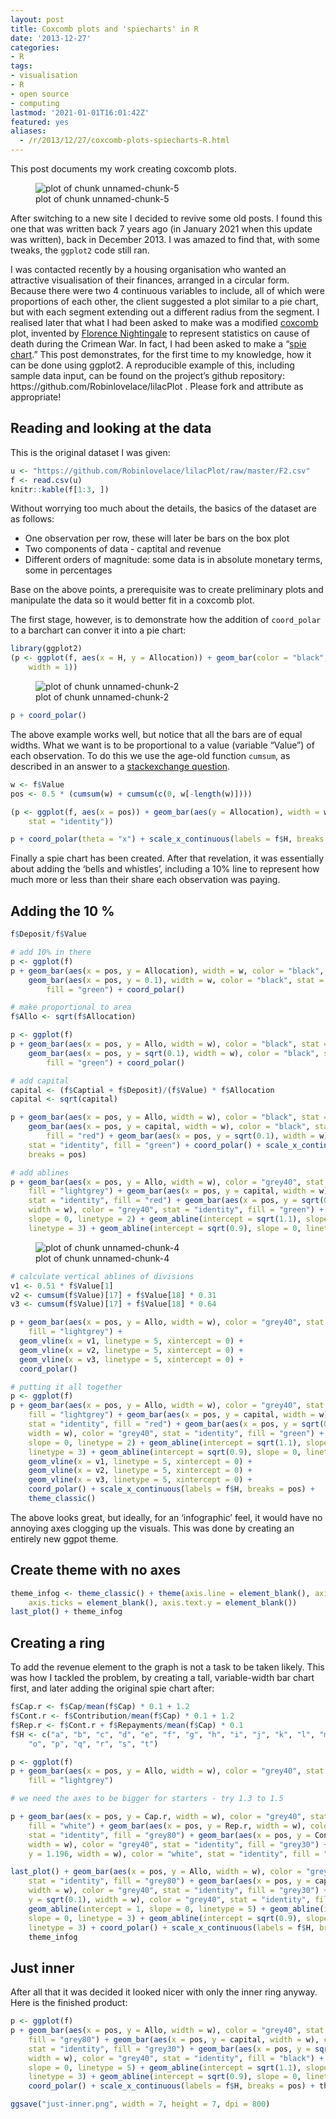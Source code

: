 ```yaml
---
layout: post
title: Coxcomb plots and 'spiecharts' in R
date: '2013-12-27'
categories:
- R
tags:
- visualisation
- R
- open source
- computing
lastmod: '2021-01-01T16:01:42Z'
featured: yes
aliases:
  - /r/2013/12/27/coxcomb-plots-spiecharts-R.html
---
```


This post documents my work creating coxcomb plots.


![plot of chunk unnamed-chunk-5](https://user-images.githubusercontent.com/1825120/104119532-cf332e80-5327-11eb-9ddd-a24a53440a30.png) 

<!--more-->

After switching to a new site I decided to revive some old posts.
I found this one that was written back 7 years ago (in January 2021 when this update was written), back in December 2013.
I was amazed to find that, with some tweaks, the `ggplot2` code still ran.

I was contacted recently by a housing organisation who wanted 
an attractive visualisation of their finances, arranged in a circular 
form. Because there were two 4 continuous variables to include, all
of which were proportions of each other, the client suggested a plot
similar to a pie chart, but with each segment extending out a different
radius from the segment. I realised later that what I had been asked to 
make was a modified [coxcomb](http://en.wikipedia.org/wiki/Coxcomb_diagram#Polar_area_diagram) 
plot, invented by 
[Florence Nightingale](http://en.wikipedia.org/wiki/Florence_Nightingale) 
to represent statistics on cause of death during the Crimean War.
In fact, I had been asked to make a "[spie chart](http://www.cs.huji.ac.il/~feit/papers/Spie03TR.pdf)."
This post demonstrates, for the first time to my knowledge, how it can be done 
using ggplot2. A reproducible example of this, including sample data input, can be 
found on the project's github repository: https://github.com/Robinlovelace/lilacPlot . Please fork and attribute as appropriate!


## Reading and looking at the data

This is the original dataset I was given:


```r
u <- "https://github.com/Robinlovelace/lilacPlot/raw/master/F2.csv"
f <- read.csv(u)
knitr::kable(f[1:3, ])
```

Without worrying too much about the details, the basics of the dataset are
as follows: 

 - One observation per row, these will later be bars on the box plot
 - Two components of data - captital and revenue
 - Different orders of magnitude: some data is in absolute monetary terms, some in percentages
 
Base on the above points, a prerequisite was to create preliminary plots and manipulate the 
data so it would better fit in a coxcomb plot.

The first stage, however, is to demonstrate how the addition of 
`coord_polar` to a barchart can conver it into a pie chart:


```r
library(ggplot2)
(p <- ggplot(f, aes(x = H, y = Allocation)) + geom_bar(color = "black", stat = "identity", 
    width = 1))
```

![plot of chunk unnamed-chunk-2]() 

```r
p + coord_polar()
```

<!-- ![plot of chunk unnamed-chunk-2](https://raw.github.com/Robinlovelace/robinlovelace.github.io/master/figure/unnamed-chunk-22.png)  -->


The above example works well, but notice that all the bars are of equal widths. 
What we want is to be proportional to a value (variable "Value") of each observation.
To do this we use the age-old function `cumsum`, as described in an
answer to a [stackexchange question](http://stackoverflow.com/questions/20688376/how-to-make-variable-bar-widths-in-ggplot2-not-overlap-or-gap).


```r
w <- f$Value
pos <- 0.5 * (cumsum(w) + cumsum(c(0, w[-length(w)])))

(p <- ggplot(f, aes(x = pos)) + geom_bar(aes(y = Allocation), width = w, color = "black", 
    stat = "identity"))
```

<!-- ![plot of chunk unnamed-chunk-3](https://raw.github.com/Robinlovelace/robinlovelace.github.io/master/figure/unnamed-chunk-31.png)  -->

```r
p + coord_polar(theta = "x") + scale_x_continuous(labels = f$H, breaks = pos)
```

<!-- ![plot of chunk unnamed-chunk-3](https://raw.github.com/Robinlovelace/robinlovelace.github.io/master/figure/unnamed-chunk-32.png)  -->


Finally a spie chart has been created. After that revelation, it was essentially about adding the 'bells and 
whistles', including a 10% line to represent how much more or less than their share each observation was
paying.

## Adding the 10 %


```r
f$Deposit/f$Value
```


```r

# add 10% in there
p <- ggplot(f)
p + geom_bar(aes(x = pos, y = Allocation), width = w, color = "black", stat = "identity") + 
    geom_bar(aes(x = pos, y = 0.1), width = w, color = "black", stat = "identity", 
        fill = "green") + coord_polar()
```

<!-- ![plot of chunk unnamed-chunk-4](https://raw.github.com/Robinlovelace/robinlovelace.github.io/master/figure/unnamed-chunk-41.png)  -->

```r

# make proportional to area
f$Allo <- sqrt(f$Allocation)

p <- ggplot(f)
p + geom_bar(aes(x = pos, y = Allo, width = w), color = "black", stat = "identity") + 
    geom_bar(aes(x = pos, y = sqrt(0.1), width = w), color = "black", stat = "identity", 
        fill = "green") + coord_polar()
```

<!-- ![plot of chunk unnamed-chunk-4](https://raw.github.com/Robinlovelace/robinlovelace.github.io/master/figure/unnamed-chunk-42.png)  -->

```r

# add capital
capital <- (f$Captial + f$Deposit)/(f$Value) * f$Allocation
capital <- sqrt(capital)

p + geom_bar(aes(x = pos, y = Allo, width = w), color = "black", stat = "identity") + 
    geom_bar(aes(x = pos, y = capital, width = w), color = "black", stat = "identity", 
        fill = "red") + geom_bar(aes(x = pos, y = sqrt(0.1), width = w), color = "black", 
    stat = "identity", fill = "green") + coord_polar() + scale_x_continuous(labels = f$H, 
    breaks = pos)
```

<!-- ![plot of chunk unnamed-chunk-4](https://raw.github.com/Robinlovelace/robinlovelace.github.io/master/figure/unnamed-chunk-43.png)  -->

```r

# add ablines
p + geom_bar(aes(x = pos, y = Allo, width = w), color = "grey40", stat = "identity", 
    fill = "lightgrey") + geom_bar(aes(x = pos, y = capital, width = w), color = "grey40", 
    stat = "identity", fill = "red") + geom_bar(aes(x = pos, y = sqrt(0.1), 
    width = w), color = "grey40", stat = "identity", fill = "green") + geom_abline(intercept = 1, 
    slope = 0, linetype = 2) + geom_abline(intercept = sqrt(1.1), slope = 0, 
    linetype = 3) + geom_abline(intercept = sqrt(0.9), slope = 0, linetype = 3)
```

![plot of chunk unnamed-chunk-4](https://raw.github.com/Robinlovelace/robinlovelace.github.io/master/figure/unnamed-chunk-44.png) 

```r

# calculate vertical ablines of divisions
v1 <- 0.51 * f$Value[1]
v2 <- cumsum(f$Value)[17] + f$Value[18] * 0.31
v3 <- cumsum(f$Value)[17] + f$Value[18] * 0.64

p + geom_bar(aes(x = pos, y = Allo, width = w), color = "grey40", stat = "identity", 
    fill = "lightgrey") +
  geom_vline(x = v1, linetype = 5, xintercept = 0) +
  geom_vline(x = v2, linetype = 5, xintercept = 0) +
  geom_vline(x = v3, linetype = 5, xintercept = 0) +
  coord_polar()

```


```r

# putting it all together
p <- ggplot(f)
p + geom_bar(aes(x = pos, y = Allo, width = w), color = "grey40", stat = "identity", 
    fill = "lightgrey") + geom_bar(aes(x = pos, y = capital, width = w), color = "grey40", 
    stat = "identity", fill = "red") + geom_bar(aes(x = pos, y = sqrt(0.1), 
    width = w), color = "grey40", stat = "identity", fill = "green") + geom_abline(intercept = 1, 
    slope = 0, linetype = 2) + geom_abline(intercept = sqrt(1.1), slope = 0, 
    linetype = 3) + geom_abline(intercept = sqrt(0.9), slope = 0, linetype = 3) + 
    geom_vline(x = v1, linetype = 5, xintercept = 0) +
    geom_vline(x = v2, linetype = 5, xintercept = 0) +
    geom_vline(x = v3, linetype = 5, xintercept = 0) +
    coord_polar() + scale_x_continuous(labels = f$H, breaks = pos) + 
    theme_classic()
```

The above looks great, but ideally, for an 'infographic' feel, it would 
have no annoying axes clogging up the visuals. This was done by creating an 
entirely new ggpot theme.

## Create theme with no axes


```r
theme_infog <- theme_classic() + theme(axis.line = element_blank(), axis.title = element_blank(), 
    axis.ticks = element_blank(), axis.text.y = element_blank())
last_plot() + theme_infog
```

## Creating a ring

To add the revenue element to the graph is not a task to be taken likely. 
This was how I tackled the problem, by creating a tall, variable-width 
bar chart first, and later adding the original spie chart after:


```r
f$Cap.r <- f$Cap/mean(f$Cap) * 0.1 + 1.2
f$Cont.r <- f$Contribution/mean(f$Cap) * 0.1 + 1.2
f$Rep.r <- f$Cont.r + f$Repayments/mean(f$Cap) * 0.1
f$H <- c("a", "b", "c", "d", "e", "f", "g", "h", "i", "j", "k", "l", "m", "n", 
    "o", "p", "q", "r", "s", "t")

p <- ggplot(f)
p + geom_bar(aes(x = pos, y = Allo, width = w), color = "grey40", stat = "identity", 
    fill = "lightgrey")
```

<!-- ![plot of chunk unnamed-chunk-6](https://raw.github.com/Robinlovelace/robinlovelace.github.io/master/figure/unnamed-chunk-61.png)  -->

```r
# we need the axes to be bigger for starters - try 1.3 to 1.5

p + geom_bar(aes(x = pos, y = Cap.r, width = w), color = "grey40", stat = "identity", 
    fill = "white") + geom_bar(aes(x = pos, y = Rep.r, width = w), color = "grey40", 
    stat = "identity", fill = "grey80") + geom_bar(aes(x = pos, y = Cont.r, 
    width = w), color = "grey40", stat = "identity", fill = "grey30") + geom_bar(aes(x = pos, 
    y = 1.196, width = w), color = "white", stat = "identity", fill = "white")
```


```r

last_plot() + geom_bar(aes(x = pos, y = Allo, width = w), color = "grey40", 
    stat = "identity", fill = "grey80") + geom_bar(aes(x = pos, y = capital, 
    width = w), color = "grey40", stat = "identity", fill = "grey30") + geom_bar(aes(x = pos, 
    y = sqrt(0.1), width = w), color = "grey40", stat = "identity", fill = "black") + 
    geom_abline(intercept = 1, slope = 0, linetype = 5) + geom_abline(intercept = sqrt(1.1), 
    slope = 0, linetype = 3) + geom_abline(intercept = sqrt(0.9), slope = 0, 
    linetype = 3) + coord_polar() + scale_x_continuous(labels = f$H, breaks = pos) + 
    theme_infog
```

<!-- ![plot of chunk unnamed-chunk-6](https://raw.github.com/Robinlovelace/robinlovelace.github.io/master/figure/unnamed-chunk-63.png)  -->


## Just inner

After all that it was decided it looked nicer with only the inner ring anyway.
Here is the finished product:


```r
p <- ggplot(f)
p + geom_bar(aes(x = pos, y = Allo, width = w), color = "grey40", stat = "identity", 
    fill = "grey80") + geom_bar(aes(x = pos, y = capital, width = w), color = "grey40", 
    stat = "identity", fill = "grey30") + geom_bar(aes(x = pos, y = sqrt(0.1), 
    width = w), color = "grey40", stat = "identity", fill = "black") + geom_abline(intercept = 1, 
    slope = 0, linetype = 5) + geom_abline(intercept = sqrt(1.1), slope = 0, 
    linetype = 3) + geom_abline(intercept = sqrt(0.9), slope = 0, linetype = 3) + 
    coord_polar() + scale_x_continuous(labels = f$H, breaks = pos) + theme_infog
```

<!-- ![plot of chunk unnamed-chunk-7](https://raw.github.com/Robinlovelace/robinlovelace.github.io/master/figure/unnamed-chunk-7.png)  -->

```r
ggsave("just-inner.png", width = 7, height = 7, dpi = 800)
```


